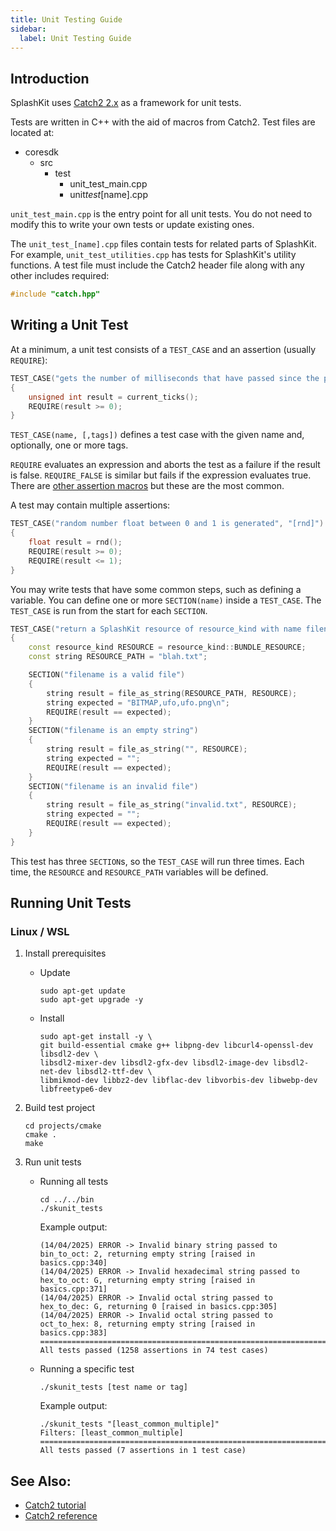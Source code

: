 ```yaml
---
title: Unit Testing Guide
sidebar:
  label: Unit Testing Guide
---
```



## Introduction

SplashKit uses [Catch2 2.x](https://github.com/catchorg/Catch2/tree/v2.x) as a framework for unit
tests.

Tests are written in C++ with the aid of macros from Catch2. Test files are located at:

<FileTree>

- coresdk
  - src
    - test
      - unit_test_main.cpp
      - unit*test*[name].cpp

</FileTree>

`unit_test_main.cpp` is the entry point for all unit tests. You do not need to modify this to write
your own tests or update existing ones.

The `unit_test_[name].cpp` files contain tests for related parts of SplashKit. For example,
`unit_test_utilities.cpp` has tests for SplashKit's utility functions. A test file must include the
Catch2 header file along with any other includes required:

```cpp
#include "catch.hpp"
```

## Writing a Unit Test

At a minimum, a unit test consists of a `TEST_CASE` and an assertion (usually `REQUIRE`):

```cpp
TEST_CASE("gets the number of milliseconds that have passed since the program was started", "[current_ticks]")
{
    unsigned int result = current_ticks();
    REQUIRE(result >= 0);
}
```

`TEST_CASE(name, [,tags])` defines a test case with the given name and, optionally, one or more
tags.

`REQUIRE` evaluates an expression and aborts the test as a failure if the result is false.
`REQUIRE_FALSE` is similar but fails if the expression evaluates true. There are
[other assertion macros](https://github.com/catchorg/Catch2/blob/v2.x/docs/assertions.md#top) but
these are the most common.

A test may contain multiple assertions:

```cpp
TEST_CASE("random number float between 0 and 1 is generated", "[rnd]")
{
    float result = rnd();
    REQUIRE(result >= 0);
    REQUIRE(result <= 1);
}
```

You may write tests that have some common steps, such as defining a variable. You can define one or
more `SECTION(name)` inside a `TEST_CASE`. The `TEST_CASE` is run from the start for each `SECTION`.

```cpp
TEST_CASE("return a SplashKit resource of resource_kind with name filename as a string", "[file_as_string]")
{
    const resource_kind RESOURCE = resource_kind::BUNDLE_RESOURCE;
    const string RESOURCE_PATH = "blah.txt";

    SECTION("filename is a valid file")
    {
        string result = file_as_string(RESOURCE_PATH, RESOURCE);
        string expected = "BITMAP,ufo,ufo.png\n";
        REQUIRE(result == expected);
    }
    SECTION("filename is an empty string")
    {
        string result = file_as_string("", RESOURCE);
        string expected = "";
        REQUIRE(result == expected);
    }
    SECTION("filename is an invalid file")
    {
        string result = file_as_string("invalid.txt", RESOURCE);
        string expected = "";
        REQUIRE(result == expected);
    }
}
```

This test has three `SECTION`s, so the `TEST_CASE` will run three times. Each time, the `RESOURCE`
and `RESOURCE_PATH` variables will be defined.

## Running Unit Tests

### Linux / WSL

<Steps>

1. Install prerequisites

   - Update

     ```shell
     sudo apt-get update
     sudo apt-get upgrade -y
     ```

   - Install

     ```shell
     sudo apt-get install -y \
     git build-essential cmake g++ libpng-dev libcurl4-openssl-dev libsdl2-dev \
     libsdl2-mixer-dev libsdl2-gfx-dev libsdl2-image-dev libsdl2-net-dev libsdl2-ttf-dev \
     libmikmod-dev libbz2-dev libflac-dev libvorbis-dev libwebp-dev libfreetype6-dev
     ```

2. Build test project

   ```shell
   cd projects/cmake
   cmake .
   make
   ```

3. Run unit tests

   - Running all tests

     ```shell
     cd ../../bin
     ./skunit_tests
     ```

     Example output:

     ```
     (14/04/2025) ERROR -> Invalid binary string passed to bin_to_oct: 2, returning empty string [raised in basics.cpp:340]
     (14/04/2025) ERROR -> Invalid hexadecimal string passed to hex_to_oct: G, returning empty string [raised in basics.cpp:371]
     (14/04/2025) ERROR -> Invalid octal string passed to hex_to_dec: G, returning 0 [raised in basics.cpp:305]
     (14/04/2025) ERROR -> Invalid octal string passed to oct_to_hex: 8, returning empty string [raised in basics.cpp:383]
     ===============================================================================
     All tests passed (1258 assertions in 74 test cases)
     ```

   - Running a specific test

     ```shell
     ./skunit_tests [test name or tag]
     ```

     Example output:

     ```
     ./skunit_tests "[least_common_multiple]"
     Filters: [least_common_multiple]
     ===============================================================================
     All tests passed (7 assertions in 1 test case)
     ```

</Steps>

## See Also:

- [Catch2 tutorial](https://github.com/catchorg/Catch2/blob/v2.x/docs/tutorial.md)
- [Catch2 reference](https://github.com/catchorg/Catch2/blob/v2.x/docs/Readme.md)
